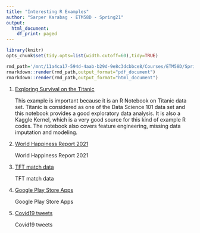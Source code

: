 ```yaml
---
title: "Interesting R Examples"
author: "Sarper Karabag - ETM58D - Spring21"
output:
  html_document:
    df_print: paged
---
```

```r
library(knitr)
opts_chunk$set(tidy.opts=list(width.cutoff=60),tidy=TRUE)
```

```r
rmd_path='/mnt/11a4ca17-594d-4aab-b29d-9e8c3dcbbce8/Courses/ETM58D/Spring21/Guidelines/example_homework_0.Rmd'
rmarkdown::render(rmd_path,output_format="pdf_document")
rmarkdown::render(rmd_path,output_format="html_document")
```

1. [Exploring Survival on the Titanic](https://www.kaggle.com/mrisdal/exploring-survival-on-the-titanic)

    This example is important because it is an R Notebook on Titanic data set. Titanic is considered as one of the Data Science 101 data set and this notebook provides a good exploratory data analysis. It is also a Kaggle Kernel, which is a very good source for this kind of example R codes. The notebook also covers feature engineering, missing data imputation and modeling.

2. [World Happiness Report 2021](https://www.kaggle.com/ajaypalsinghlo/world-happiness-report-2021)

    World Happiness Report 2021

3. [TFT match data](https://www.kaggle.com/gyejr95/tft-match-data)

    TFT match data

4. [Google Play Store Apps](https://www.kaggle.com/lava18/google-play-store-apps)

    Google Play Store Apps

5. [Covid19 tweets](https://www.kaggle.com/gpreda/covid19-tweets)

    Covid19 tweets

